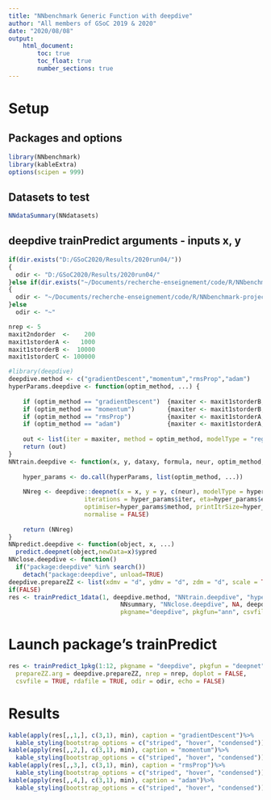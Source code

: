 ```yaml
---
title: "NNbenchmark Generic Function with deepdive"
author: "All members of GSoC 2019 & 2020"
date: "2020/08/08"
output:
    html_document:
        toc: true
        toc_float: true
        number_sections: true
---
```


# Setup 

## Packages and options
```r
library(NNbenchmark)
library(kableExtra)
options(scipen = 999)
```

## Datasets to test
```r
NNdataSummary(NNdatasets)
```


## deepdive trainPredict arguments - inputs x, y
```r
if(dir.exists("D:/GSoC2020/Results/2020run04/"))
{  
  odir <- "D:/GSoC2020/Results/2020run04/"
}else if(dir.exists("~/Documents/recherche-enseignement/code/R/NNbenchmark-project/NNtempresult/"))
{  
  odir <- "~/Documents/recherche-enseignement/code/R/NNbenchmark-project/NNtempresult/"
}else
  odir <- "~"

nrep <- 5
maxit2ndorder  <-    200
maxit1storderA <-   1000
maxit1storderB <-  10000
maxit1storderC <- 100000

#library(deepdive)
deepdive.method <- c("gradientDescent","momentum","rmsProp","adam")
hyperParams.deepdive <- function(optim_method, ...) {
    
    if (optim_method == "gradientDescent")  {maxiter <- maxit1storderB; eta = 0.4} 
    if (optim_method == "momentum")         {maxiter <- maxit1storderB; eta = 0.8}
    if (optim_method == "rmsProp")          {maxiter <- maxit1storderA; eta = 0.8}
    if (optim_method == "adam")             {maxiter <- maxit1storderA; eta = 0.8}
  
    out <- list(iter = maxiter, method = optim_method, modelType = "regress", eta = eta, print = 1000)
    return (out)
}
NNtrain.deepdive <- function(x, y, dataxy, formula, neur, optim_method, hyperParams, NNfullformula, NNparam,...) {
    
    hyper_params <- do.call(hyperParams, list(optim_method, ...))
    
    NNreg <- deepdive::deepnet(x = x, y = y, c(neur), modelType = hyper_params$modelType,
                     iterations = hyper_params$iter, eta=hyper_params$eta, 
                     optimiser=hyper_params$method, printItrSize=hyper_params$print,
                     normalise = FALSE)
    
    return (NNreg)
}
NNpredict.deepdive <- function(object, x, ...)
  predict.deepnet(object,newData=x)$ypred
NNclose.deepdive <- function()
  if("package:deepdive" %in% search())
    detach("package:deepdive", unload=TRUE)
deepdive.prepareZZ <- list(xdmv = "d", ydmv = "d", zdm = "d", scale = TRUE)
if(FALSE)
res <- trainPredict_1data(1, deepdive.method, "NNtrain.deepdive", "hyperParams.deepdive", "NNpredict.deepdive", 
                               NNsummary, "NNclose.deepdive", NA, deepdive.prepareZZ, nrep=5, echo=TRUE, doplot=FALSE,
                               pkgname="deepdive", pkgfun="ann", csvfile=TRUE, rdafile=TRUE, odir=odir)
```


# Launch package's trainPredict

```r
res <- trainPredict_1pkg(1:12, pkgname = "deepdive", pkgfun = "deepnet", deepdive.method,
  prepareZZ.arg = deepdive.prepareZZ, nrep = nrep, doplot = FALSE,
  csvfile = TRUE, rdafile = TRUE, odir = odir, echo = FALSE)
```

# Results

```r
kable(apply(res[,,1,], c(3,1), min), caption = "gradientDescent")%>%
  kable_styling(bootstrap_options = c("striped", "hover", "condensed"))
kable(apply(res[,,2,], c(3,1), min), caption = "momentum")%>%
  kable_styling(bootstrap_options = c("striped", "hover", "condensed"))
kable(apply(res[,,3,], c(3,1), min), caption = "rmsProp")%>%
  kable_styling(bootstrap_options = c("striped", "hover", "condensed"))
kable(apply(res[,,4,], c(3,1), min), caption = "adam")%>%
  kable_styling(bootstrap_options = c("striped", "hover", "condensed"))
```

